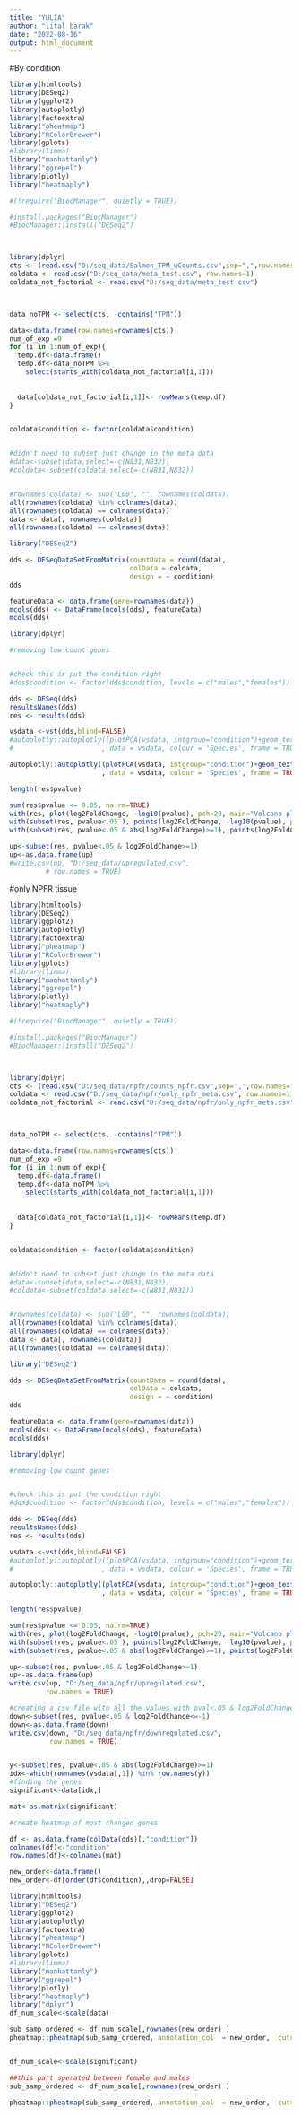 ```yaml
---
title: "YULIA"
author: "lital barak"
date: "2022-08-16"
output: html_document
---
```


#By condition

```r


library(htmltools)
library(DESeq2)
library(ggplot2)
library(autoplotly)
library(factoextra)
library("pheatmap")
library("RColorBrewer")
library(gplots)
#library(limma)
library("manhattanly")
library("ggrepel")
library(plotly)
library("heatmaply")

#(!require("BiocManager", quietly = TRUE))

#install.packages("BiocManager")
#BiocManager::install("DESeq2")



library(dplyr)
cts <- (read.csv("D:/seq_data/Salmon_TPM_wCounts.csv",sep=",",row.names="GeneSymbol"))
coldata <- read.csv("D:/seq_data/meta_test.csv", row.names=1)
coldata_not_factorial <- read.csv("D:/seq_data/meta_test.csv")



data_noTPM <- select(cts, -contains("TPM"))

data<-data.frame(row.names=rownames(cts))
num_of_exp =9
for (i in 1:num_of_exp){
  temp.df<-data.frame()
  temp.df<-data_noTPM %>%
    select(starts_with(coldata_not_factorial[i,1]))
  
  
  data[coldata_not_factorial[i,1]]<- rowMeans(temp.df)
}


coldata$condition <- factor(coldata$condition)


#didn't need to subset just change in the meta data
#data<-subset(data,select=-c(N831,N832))
#coldata<-subset(coldata,select=-c(N831,N832))


#rownames(coldata) <- sub("L00", "", rownames(coldata))
all(rownames(coldata) %in% colnames(data))
all(rownames(coldata) == colnames(data))
data <- data[, rownames(coldata)]
all(rownames(coldata) == colnames(data))

library("DESeq2")

dds <- DESeqDataSetFromMatrix(countData = round(data),
                              colData = coldata,
                              design = ~ condition)
dds

featureData <- data.frame(gene=rownames(data))
mcols(dds) <- DataFrame(mcols(dds), featureData)
mcols(dds)

library(dplyr)

#removing low count genes


#check this is put the condition right
#dds$condition <- factor(dds$condition, levels = c("males","females"))

dds <- DESeq(dds)
resultsNames(dds)
res <- results(dds)

vsdata <-vst(dds,blind=FALSE)
#autoplotly::autoplotly((plotPCA(vsdata, intgroup="condition")+geom_text(aes(label=name),vjust=2)+labs(title = "PCA: male vs. female"))
#                      , data = vsdata, colour = 'Species', frame = TRUE)

autoplotly::autoplotly((plotPCA(vsdata, intgroup="condition")+geom_text(aes(label=name),vjust=3)+labs(title = "PCA:  mated virgin rejected"))
                       , data = vsdata, colour = 'Species', frame = TRUE)

length(res$pvalue)

sum(res$pvalue <= 0.05, na.rm=TRUE)
with(res, plot(log2FoldChange, -log10(pvalue), pch=20, main="Volcano plot", sub="obp69", xlim=c(-3,3), col.sub="orchid4"))
with(subset(res, pvalue<.05 ), points(log2FoldChange, -log10(pvalue), pch=20, col="blue"))
with(subset(res, pvalue<.05 & abs(log2FoldChange)>=1), points(log2FoldChange, -log10(pvalue), pch=20, col="red"))

up<-subset(res, pvalue<.05 & log2FoldChange>=1)
up<-as.data.frame(up)
#write.csv(up, "D:/seq_data/upregulated.csv",
         # row.names = TRUE)
```


#only NPFR tissue
```r

library(htmltools)
library(DESeq2)
library(ggplot2)
library(autoplotly)
library(factoextra)
library("pheatmap")
library("RColorBrewer")
library(gplots)
#library(limma)
library("manhattanly")
library("ggrepel")
library(plotly)
library("heatmaply")

#(!require("BiocManager", quietly = TRUE))

#install.packages("BiocManager")
#BiocManager::install("DESeq2")



library(dplyr)
cts <- (read.csv("D:/seq_data/npfr/counts_npfr.csv",sep=",",row.names="GeneSymbol"))
coldata <- read.csv("D:/seq_data/npfr/only_npfr_meta.csv", row.names=1)
coldata_not_factorial <- read.csv("D:/seq_data/npfr/only_npfr_meta.csv")



data_noTPM <- select(cts, -contains("TPM"))

data<-data.frame(row.names=rownames(cts))
num_of_exp =9
for (i in 1:num_of_exp){
  temp.df<-data.frame()
  temp.df<-data_noTPM %>%
    select(starts_with(coldata_not_factorial[i,1]))
  
  
  data[coldata_not_factorial[i,1]]<- rowMeans(temp.df)
}


coldata$condition <- factor(coldata$condition)


#didn't need to subset just change in the meta data
#data<-subset(data,select=-c(N831,N832))
#coldata<-subset(coldata,select=-c(N831,N832))


#rownames(coldata) <- sub("L00", "", rownames(coldata))
all(rownames(coldata) %in% colnames(data))
all(rownames(coldata) == colnames(data))
data <- data[, rownames(coldata)]
all(rownames(coldata) == colnames(data))

library("DESeq2")

dds <- DESeqDataSetFromMatrix(countData = round(data),
                              colData = coldata,
                              design = ~ condition)
dds

featureData <- data.frame(gene=rownames(data))
mcols(dds) <- DataFrame(mcols(dds), featureData)
mcols(dds)

library(dplyr)

#removing low count genes


#check this is put the condition right
#dds$condition <- factor(dds$condition, levels = c("males","females"))

dds <- DESeq(dds)
resultsNames(dds)
res <- results(dds)

vsdata <-vst(dds,blind=FALSE)
#autoplotly::autoplotly((plotPCA(vsdata, intgroup="condition")+geom_text(aes(label=name),vjust=2)+labs(title = "PCA: male vs. female"))
#                      , data = vsdata, colour = 'Species', frame = TRUE)

autoplotly::autoplotly((plotPCA(vsdata, intgroup="condition")+geom_text(aes(label=name),vjust=3)+labs(title = "PCA:  mated virgin rejected"))
                       , data = vsdata, colour = 'Species', frame = TRUE)

length(res$pvalue)

sum(res$pvalue <= 0.05, na.rm=TRUE)
with(res, plot(log2FoldChange, -log10(pvalue), pch=20, main="Volcano plot", sub="obp69", xlim=c(-3,3), col.sub="orchid4"))
with(subset(res, pvalue<.05 ), points(log2FoldChange, -log10(pvalue), pch=20, col="blue"))
with(subset(res, pvalue<.05 & abs(log2FoldChange)>=1), points(log2FoldChange, -log10(pvalue), pch=20, col="red"))

up<-subset(res, pvalue<.05 & log2FoldChange>=1)
up<-as.data.frame(up)
write.csv(up, "D:/seq_data/npfr/upregulated.csv",
         row.names = TRUE)

#creating a csv file with all the values with pval<.05 & log2FoldChange>=1 from T VS NT for down regulated genes
down<-subset(res, pvalue<.05 & log2FoldChange<=-1)
down<-as.data.frame(down)
write.csv(down, "D:/seq_data/npfr/downregulated.csv",
          row.names = TRUE)


y<-subset(res, pvalue<.05 & abs(log2FoldChange)>=1)
idx<-which(rownames(vsdata[,1]) %in% row.names(y))
#finding the genes
significant<-data[idx,]

mat<-as.matrix(significant)

#create heatmap of most changed genes

df <- as.data.frame(colData(dds)[,"condition"])
colnames(df)<-"condition"
row.names(df)<-colnames(mat)

new_order<-data.frame()
new_order<-df[order(df$condition),,drop=FALSE]

library(htmltools)
library("DESeq2")
library(ggplot2)
library(autoplotly)
library(factoextra)
library("pheatmap")
library("RColorBrewer")
library(gplots)
#library(limma)
library("manhattanly")
library("ggrepel")
library(plotly)
library("heatmaply")
library("dplyr")
df_num_scale<-scale(data)

sub_samp_ordered <- df_num_scale[,rownames(new_order) ]
pheatmap::pheatmap(sub_samp_ordered, annotation_col  = new_order,  cutree_rows = 4,cluster_cols = F,show_rownames=FALSE,main ="all genes")


df_num_scale<-scale(significant)

##this part sperated between female and males 
sub_samp_ordered <- df_num_scale[,rownames(new_order) ]

pheatmap::pheatmap(sub_samp_ordered, annotation_col  = new_order,  cutree_rows = 4,cluster_cols = F,show_rownames=FALSE,main ="most significant")




```

```r

```
```r

```


```r


```

```r

```

